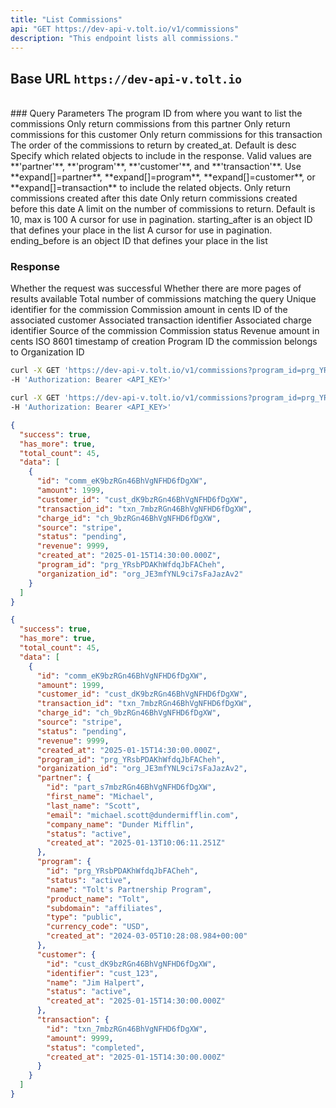 ```yaml
---
title: "List Commissions"
api: "GET https://dev-api-v.tolt.io/v1/commissions"
description: "This endpoint lists all commissions."
---
```


## Base URL `https://dev-api-v.tolt.io`

<br />
### Query Parameters

<ParamField body="program_id*" type="string">
  The program ID from where you want to list the commissions
</ParamField>

<ParamField body="partner_id" type="string - optional">
  Only return commissions from this partner
</ParamField>

<ParamField body="customer_id" type="string - optional">
  Only return commissions for this customer
</ParamField>

<ParamField body="transaction_id" type="string - optional">
  Only return commissions for this transaction
</ParamField>

<ParamField body="order" type="asc | desc - optional">
  The order of the commissions to return by created_at. Default is desc
</ParamField>

<ParamField body="expand" type="array - optional">
  Specify which related objects to include in the response. Valid values are
  **'partner'**, **'program'**, **'customer'**, and **'transaction'**. Use
  **expand[]=partner**, **expand[]=program**, **expand[]=customer**, or
  **expand[]=transaction** to include the related objects.
</ParamField>

<ParamField body="created_gte" type="string - optional">
  Only return commissions created after this date
</ParamField>

<ParamField body="created_lte" type="string - optional">
  Only return commissions created before this date
</ParamField>

<ParamField body="limit" type="string - optional">
  A limit on the number of commissions to return. Default is 10, max is 100
</ParamField>

<ParamField body="starting_after" type="string - optional">
  A cursor for use in pagination. starting_after is an object ID that defines
  your place in the list
</ParamField>

<ParamField body="ending_before" type="string - optional">
  A cursor for use in pagination. ending_before is an object ID that defines
  your place in the list
</ParamField>

### Response

<ResponseField name="success" type="boolean">
  Whether the request was successful
</ResponseField>

<ResponseField name="has_more" type="boolean">
  Whether there are more pages of results available
</ResponseField>

<ResponseField name="total_count" type="integer">
  Total number of commissions matching the query
</ResponseField>

<ResponseField name="data" type="array[Object]">
  <Expandable title="properties" defaultOpen={false}>
    <ResponseField name="id" type="string">
      Unique identifier for the commission
    </ResponseField>
    <ResponseField name="amount" type="number">
      Commission amount in cents
    </ResponseField>
    <ResponseField name="customer_id" type="string">
      ID of the associated customer
    </ResponseField>
    <ResponseField name="transaction_id" type="string">
      Associated transaction identifier
    </ResponseField>
    <ResponseField name="charge_id" type="string">
      Associated charge identifier
    </ResponseField>
    <ResponseField name="source" type="string">
      Source of the commission
    </ResponseField>
    <ResponseField name="status" type="string">
      Commission status
    </ResponseField>
    <ResponseField name="revenue" type="number">
      Revenue amount in cents
    </ResponseField>
    <ResponseField name="created_at" type="string">
      ISO 8601 timestamp of creation
    </ResponseField>
    <ResponseField name="program_id" type="string">
      Program ID the commission belongs to
    </ResponseField>
    <ResponseField name="organization_id" type="string">
      Organization ID
    </ResponseField>
  </Expandable>
</ResponseField>

<RequestExample>

```bash cURL
curl -X GET 'https://dev-api-v.tolt.io/v1/commissions?program_id=prg_YRsbPDAKhWfdqJbFACheh' \
-H 'Authorization: Bearer <API_KEY>'
```

```bash With Expand
curl -X GET 'https://dev-api-v.tolt.io/v1/commissions?program_id=prg_YRsbPDAKhWfdqJbFACheh&expand[]=partner&expand[]=program&expand[]=customer&expand[]=transaction' \
-H 'Authorization: Bearer <API_KEY>'
```

</RequestExample>

<ResponseExample>

```json Response
{
  "success": true,
  "has_more": true,
  "total_count": 45,
  "data": [
    {
      "id": "comm_eK9bzRGn46BhVgNFHD6fDgXW",
      "amount": 1999,
      "customer_id": "cust_dK9bzRGn46BhVgNFHD6fDgXW",
      "transaction_id": "txn_7mbzRGn46BhVgNFHD6fDgXW",
      "charge_id": "ch_9bzRGn46BhVgNFHD6fDgXW",
      "source": "stripe",
      "status": "pending",
      "revenue": 9999,
      "created_at": "2025-01-15T14:30:00.000Z",
      "program_id": "prg_YRsbPDAKhWfdqJbFACheh",
      "organization_id": "org_JE3mfYNL9ci7sFaJazAv2"
    }
  ]
}
```

```json Expand Response
{
  "success": true,
  "has_more": true,
  "total_count": 45,
  "data": [
    {
      "id": "comm_eK9bzRGn46BhVgNFHD6fDgXW",
      "amount": 1999,
      "customer_id": "cust_dK9bzRGn46BhVgNFHD6fDgXW",
      "transaction_id": "txn_7mbzRGn46BhVgNFHD6fDgXW",
      "charge_id": "ch_9bzRGn46BhVgNFHD6fDgXW",
      "source": "stripe",
      "status": "pending",
      "revenue": 9999,
      "created_at": "2025-01-15T14:30:00.000Z",
      "program_id": "prg_YRsbPDAKhWfdqJbFACheh",
      "organization_id": "org_JE3mfYNL9ci7sFaJazAv2",
      "partner": {
        "id": "part_s7mbzRGn46BhVgNFHD6fDgXW",
        "first_name": "Michael",
        "last_name": "Scott",
        "email": "michael.scott@dundermifflin.com",
        "company_name": "Dunder Mifflin",
        "status": "active",
        "created_at": "2025-01-13T10:06:11.251Z"
      },
      "program": {
        "id": "prg_YRsbPDAKhWfdqJbFACheh",
        "status": "active",
        "name": "Tolt's Partnership Program",
        "product_name": "Tolt",
        "subdomain": "affiliates",
        "type": "public",
        "currency_code": "USD",
        "created_at": "2024-03-05T10:28:08.984+00:00"
      },
      "customer": {
        "id": "cust_dK9bzRGn46BhVgNFHD6fDgXW",
        "identifier": "cust_123",
        "name": "Jim Halpert",
        "status": "active",
        "created_at": "2025-01-15T14:30:00.000Z"
      },
      "transaction": {
        "id": "txn_7mbzRGn46BhVgNFHD6fDgXW",
        "amount": 9999,
        "status": "completed",
        "created_at": "2025-01-15T14:30:00.000Z"
      }
    }
  ]
}
```

</ResponseExample>
